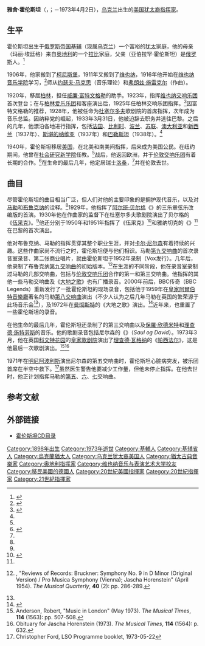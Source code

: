 {{Infobox musical artist
| name            = 雅舍·霍伦斯坦<br>Jascha Horenstein
| real_name       = 
| native_name     = Яша Горенштейн
| native_name_lang= ru
| Background      = non_vocal_instrumentalist
| image           = Jascha Horenstein.jpg
| image_size      =
| caption         = 
| nationality     = {{flag|俄罗斯帝国}}→{{flag|美国}}
| birth_date      = {{OldStyleDate|1898年|5月6日|4月24日}}
| birth_place     = {{flag|俄罗斯帝国}}[[基輔|基辅]]（现[[乌克兰|乌克兰]]）
| death_date      = {{death date and age|1973|4|2|1898|5|6}}
| death_place     = {{flag|英国}}[[伦敦|伦敦]]
| death_cause     = 
| resting_place   = 
| alma_mater      = [[维也纳音乐与表演艺术大学|维也纳音乐与表演艺术大学]]
| Instrument      = 
| Genre           = [[古典音乐|古典音乐]]
| Occupation      = [[指挥家|指挥家]]
| Years_active    = 
| Label           = 
| related_group   = 
| spouse          = 
| children        = 
| parents         = 亚伯拉罕·霍伦斯坦（父）<br>玛丽·埃廷格（母）
| signature       = 
| URL             = 
}}
'''雅舍·霍伦斯坦'''（{{lang-ru|Яша Горенштейн}}，{{Lang-de|Jascha Horenstein}}；{{OldStyleDate|1898年|5月6日|4月24日}}－1973年4月2日），[[乌克兰|乌克兰]]出生的[[美国|美国]][[犹太裔|犹太裔]][[指挥家|指挥家]]。

== 生平 ==
霍伦斯坦出生于[[俄罗斯帝国|俄罗斯帝国]][[基辅|基辅]]（现属[[乌克兰|乌克兰]]）一个富裕的[[犹太人|犹太]]家庭，他的母亲（玛丽·埃廷格）来自[[奥匈帝国|奥地利]]的一个[[拉比|拉比]]家庭，父亲（亚伯拉罕·霍伦斯坦）是[[俄罗斯帝国|俄罗斯]]人。<ref>{{Cite web |url=http://www.classical.net/music/performer/horenstein/index.php |title=Jascha Horenstein |access-date=2020-07-13 |archive-date=2020-07-13 |archive-url=https://web.archive.org/web/20200713023459/http://www.classical.net/music/performer/horenstein/index.php |dead-url=no }}</ref>

1906年，他家搬到了[[柯尼斯堡|柯尼斯堡]]，1911年又搬到了[[维也纳|维也纳]]，1916年他开始在[[维也纳音乐与表演艺术大学|维也纳音乐学院]]学习，<ref name="Lazar">{{cite news|author={{link-en|Joel Lazar|Joel Lazar}}|title=Jascha Horenstein: conductor without portfolio|url=http://www.gramophone.co.uk/reputations_detail.asp?id=539&f=|work=Gramophone|accessdate=2009-03-15 |archiveurl=https://web.archive.org/web/20061122104431/http://www.gramophone.co.uk/reputations_detail.asp?id=539&f= |archivedate=2006-11-22}}</ref>师从[[约瑟夫·马克思|约瑟夫·马克思]]（音乐理论）和[[弗朗兹·施雷克尔|弗朗兹·施雷克尔]]（作曲）。

1920年，移居[[柏林|柏林]]，担任[[威廉·富特文格勒|威廉·富特文格勒]]的助手。1923年，指挥[[维也纳交响乐团|维也纳交响乐团]]首次登台；在与[[柏林爱乐乐团|柏林爱乐乐团]]和{{Le|布吕特纳管弦乐团|Blüthner Orchestra}}客座演出后，1925年任柏林交响乐团指挥。<ref name=":0">{{Cite book|series=[[Grove_Music_Online|Grove Music Online]]|url=https://doi-org.wikipedialibrary.idm.oclc.org/10.1093/gmo/9781561592630.article.13347|publisher=[[Oxford_University_Press|Oxford University Press]]|date=2001|doi=10.1093/gmo/9781561592630.article.13347|first=Ronald|last=Crichton|title=Horenstein, Jascha}}</ref>因富特文格勒的推荐，1928年，他被任命为[[杜塞尔多夫|杜塞尔多夫]]歌剧院的首席指挥，次年成为音乐总监。因纳粹党的崛起，1933年3月31日，他被迫辞去职务并逃往巴黎。之后的几年，他漂泊各地进行指挥，包括[[法国|法国]]、[[比利时|比利时]]、[[波兰|波兰]]、[[苏联|苏联]]、[[澳大利亚|澳大利亚]]和[[新西兰|新西兰]]（1937年）、[[斯堪的纳维亚|斯堪的纳维亚]]（1937年）和[[巴勒斯坦地区|巴勒斯坦]]（1938年）。<ref name=":0" />

1940年，霍伦斯坦移居[[美国|美国]]，在北美和南美间指挥，后来成为美国公民。在纽约期间，他曾在[[新學院_(紐約)|社会研究新学院]]任教。<ref name="Lazar" />战后，他返回欧洲，并于[[伦敦交响乐团|伦敦交响乐团]]有着长期的合作。<ref name=":1">{{Cite web|title=Jascha Horenstein- Bio, Albums, Pictures|url=https://www.naxos.com/person/Jascha_Horenstein/31045.htm|access-date=2022-04-28|work=Naxos Classical Music|language=en}}</ref>在生命的最后几年，他定居瑞士[[洛桑|洛桑]]，<ref name=":0" />并在伦敦去世。

== 曲目 ==
尽管霍伦斯坦的曲目相当广泛，但人们对他的主要印象的是拥护现代音乐，以及对[[古斯塔夫·马勒|马勒]]和[[安东·布鲁克纳|布鲁克纳]]的诠释。<ref name=":0" />1929年，他指挥了[[阿尔班·贝尔格|阿尔班·贝尔格]]《{{tsl|en|Lyric Suite (Berg)|抒情组曲}}》的三乐章弦乐改编版的首演。1930年他在作曲家的监督下在杜塞尔多夫歌剧院演出了贝尔格的《[[伍采克|伍采克]]》。<ref name=":0" />他还分别于1950年和1951年指挥了《伍采克》<ref>{{cite news|author={{link-en|Alex Ross|Alex Ross}}|title=A Minor Legend In His Time, Now A Major Cult Hero|url=https://query.nytimes.com/gst/fullpage.html?res=9406E0D81F3DF935A25753C1A962958260&sec=&spon=&pagewanted=all|work=New York Times|date=1994-10-16|accessdate=2007-09-03}}</ref>和雅纳切克的《{{Le|死屋手記|From the House of the Dead}}》<ref name=":0" />在巴黎的首次演出。

他对布鲁克纳、马勒的指挥贯穿其整个职业生涯，并对[[卡尔·尼尔森|卡尔·尼尔森]]有着持续的兴趣。这些作曲家尚不流行之时，霍伦斯坦便与他们相识。马勒[[第9號交響曲_(馬勒)|第九交响曲]]的首次录音室录音、第二张商业唱片，就由霍伦斯坦于1952年录制（Vox发行）。几年后，他录制了布鲁克纳[[第9号交响曲_(布鲁克纳)|第九交响曲]]的初始版本。<ref>{{link-en|Braunstein, Joseph|Joseph Braunstein}}, "Reviews of Records: 
Bruckner: Symphony No. 9 in D Minor (Original Version) / Pro Musica Symphony (Vienna); Jascha Horenstein" (April 1954). ''The Musical Quarterly'', '''40''' (2): pp. 286-289.</ref>在生涯的不同阶段，他在录音室录制过马勒的几部交响曲，包括与[[伦敦交响乐团|伦敦交响乐团]]合作的第一和第三交响曲。他指挥的其他一些马勒交响曲及《[[大地之歌|大地之歌]]》也有广播录音。2000年前后，BBC传奇（BBC Legends）重新发行了一批霍伦斯坦的现场录音，包括他于1959年在[[皇家阿爾伯特音樂廳|皇家阿爾伯特音樂廳]]著名的马勒[[第8號交響曲_(馬勒)|第八交响曲]]演出（不少人认为之后几年马勒在英国的繁荣源于此场音乐会<ref name=":1" />），及1972年在[[自由贸易厅|曼彻斯特]]的《大地之歌》演出。<ref>{{cite news|author={{link-en|Andrew Clements|Andrew Clements (music critic)}}|title=Earth Tremors|url=https://www.theguardian.com/friday_review/story/0,,240214,00.html|work=The Guardian|date=2000-02-11|accessdate=2007-09-03|archive-date=2018-12-14|archive-url=https://web.archive.org/web/20181214115105/https://www.theguardian.com/friday_review/story/0,,240214,00.html|dead-url=no}}</ref>近年来，{{Le|Pristine Audio}}也重置了一些霍伦斯坦的录音。

在他生命的最后几年，霍伦斯坦还录制了{{tsl|en|Robert Simpson (composer)|罗伯特·辛普森 (作曲家)|罗伯特·辛普森}}的第三交响曲以及[[保羅·欣德米特|保羅·欣德米特]]和[[理查德·施特劳斯|理查德·施特劳斯]]的音乐。他的歌剧录音包括尼尔森的《{{Le|绍尔与大卫|Saul og David}}》（''Saul og David''）。1973年3月，他在英国[[科文特花园|科文特花园]]的[[皇家歌劇院|皇家歌剧院]]演出了[[理查德·瓦格纳|理查德·瓦格纳]]的《[[帕西法尔|帕西法尔]]》，这是他最后一次歌剧演出。<ref>Anderson, Robert, "Music in London" (May 1973). ''The Musical Times'', '''114''' (1563): pp. 507-508.</ref><ref>Obituary for Jascha Horenstein (1973). ''The Musical Times'', '''114''' (1564): p. 632.</ref>

1971年在[[明尼阿波利斯|明尼阿波利斯]]演出尼尔森的第五交响曲时，霍伦斯坦心脏病突发，被乐团首席在半空中救下。<ref>Christopher Ford, LSO Programme booklet, 1973-05-22</ref>虽然医生警告他要减少工作量，但他未停止指挥。在他去世时，他正计划指挥马勒的[[第5號交響曲_(馬勒)|第五]]、[[第6號交響曲_(馬勒)|六]]、[[第7號交響曲_(馬勒)|七]]交响曲。

== 参考文献 ==
{{reflist}}

== 外部链接 ==
* [http://www.musicweb-international.com/classrev/2001/Dec01/Horenstein_Discography.htm 霍伦斯坦CD目录] {{Wayback|url=http://www.musicweb-international.com/classrev/2001/Dec01/Horenstein_Discography.htm |date=20210114152241 }}

{{Authority control}}

{{DEFAULTSORT:Horenstein, Jascha}}
[[Category:1898年出生|Category:1898年出生]]
[[Category:1973年逝世|Category:1973年逝世]]
[[Category:基輔人|Category:基輔人]]
[[Category:基辅省人|Category:基辅省人]]
[[Category:烏克蘭猶太人|Category:烏克蘭猶太人]]
[[Category:乌克兰犹太裔美国人|Category:乌克兰犹太裔美国人]]
[[Category:猶太古典音樂家|Category:猶太古典音樂家]]
[[Category:奥地利指挥家|Category:奥地利指挥家]]
[[Category:维也纳音乐与表演艺术大学校友|Category:维也纳音乐与表演艺术大学校友]]
[[Category:移民美國的德國人|Category:移民美國的德國人]]
[[Category:20世紀美國指揮家|Category:20世紀美國指揮家]]
[[Category:20世紀指揮家|Category:20世紀指揮家]]
[[Category:21世紀指揮家|Category:21世紀指揮家]]